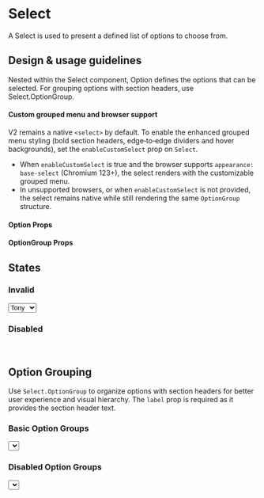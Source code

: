 
<Meta title="Components/Selections/Select" component={Select} />

# Select

A Select is used to present a defined list of options to choose from.

## Design & usage guidelines

Nested within the Select component, Option defines the options that can be
selected. For grouping options with section headers, use Select.OptionGroup.

#### Custom grouped menu and browser support

V2 remains a native `<select>` by default. To enable the enhanced grouped menu
styling (bold section headers, edge‑to‑edge dividers and hover backgrounds), set
the `enableCustomSelect` prop on `Select`.

- When `enableCustomSelect` is true and the browser supports
  `appearance: base-select` (Chromium 123+), the select renders with the
  customizable grouped menu.
- In unsupported browsers, or when `enableCustomSelect` is not provided, the
  select remains native while still rendering the same `OptionGroup` structure.

#### Option Props

<ArgsTable of={Option} />

#### OptionGroup Props

<ArgsTable of={OptionGroup} />

## States

### Invalid

<Canvas>
  <Select invalid={true}>
    <Option value="sad">Tony</Option>
    <Option value="old">Steve</Option>
  </Select>
</Canvas>

### Disabled

<Canvas>
  <Select disabled={true}>
    <Option value="sad">Tony</Option>
    <Option value="old">Steve</Option>
  </Select>
</Canvas>

## Option Grouping

Use `Select.OptionGroup` to organize options with section headers for better
user experience and visual hierarchy. The `label` prop is required as it
provides the section header text.

### Basic Option Groups

<Canvas>
  <Select version={2} placeholder="Select an option" enableCustomSelect>
    <Select.OptionGroup label="Team A">
      <Select.Option value="alice">Alice</Select.Option>
      <Select.Option value="bob">Bob</Select.Option>
      <Select.Option value="charlie">Charlie</Select.Option>
    </Select.OptionGroup>
    <Select.OptionGroup label="Team B">
      <Select.Option value="diana">Diana</Select.Option>
      <Select.Option value="evan">Evan</Select.Option>
      <Select.Option value="frank">Frank</Select.Option>
    </Select.OptionGroup>
  </Select>
</Canvas>

### Disabled Option Groups

<Canvas>
  <Select version={2} placeholder="Select an option" enableCustomSelect>
    <Select.OptionGroup label="Available Options">
      <Select.Option value="option1">Option 1</Select.Option>
      <Select.Option value="option2">Option 2</Select.Option>
    </Select.OptionGroup>
    <Select.OptionGroup label="Unavailable Options" disabled={true}>
      <Select.Option value="option3">Option 3</Select.Option>
      <Select.Option value="option4">Option 4</Select.Option>
    </Select.OptionGroup>
  </Select>
</Canvas>
